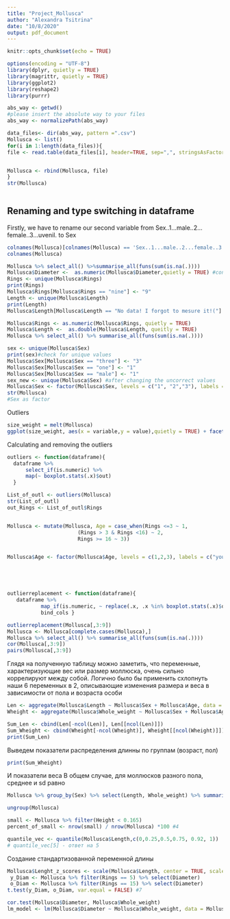 ```yaml
---
title: "Project_Mollusca"
author: "Alexandra Tsitrina"
date: "10/8/2020"
output: pdf_document
---
```


```r
knitr::opts_chunk$set(echo = TRUE)
```

```r
options(encoding = "UTF-8")
library(dplyr, quietly = TRUE)
library(magrittr, quietly = TRUE)
library(ggplot2)
library(reshape2)
library(purrr)
```


```r
abs_way <- getwd()
#please insert the absolute way to your files
abs_way <- normalizePath(abs_way)

data_files<- dir(abs_way, pattern =".csv")
Mollusca <- list()
for(i in 1:length(data_files)){
file <- read.table(data_files[i], header=TRUE, sep=",", stringsAsFactors=TRUE)


Mollusca <- rbind(Mollusca, file)
}
str(Mollusca)
    
```

## Renaming and type switching in dataframe
Firstly, we have to rename our second variable from Sex..1...male..2...female..3...uvenil. to Sex


```r
colnames(Mollusca)[colnames(Mollusca) == 'Sex..1...male..2...female..3...uvenil.'] <- 'Sex'
colnames(Mollusca)

Mollusca %>% select_all() %>%summarise_all(funs(sum(is.na(.))))
Mollusca$Diameter <-  as.numeric(Mollusca$Diameter,quietly = TRUE) #convert all in numeric type
Rings <- unique(Mollusca$Rings)
print(Rings)
Mollusca$Rings[Mollusca$Rings == "nine"] <- "9"
Length <- unique(Mollusca$Length)
print(Length)
Mollusca$Length[Mollusca$Length == "No data! I forgot to mesure it!("] <- NA

Mollusca$Rings <- as.numeric(Mollusca$Rings, quietly = TRUE)
Mollusca$Length <-  as.double(Mollusca$Length, queitly = TRUE)
Mollusca %>% select_all() %>% summarise_all(funs(sum(is.na(.))))

```




```r
sex <- unique(Mollusca$Sex)
print(sex)#check for unique values
Mollusca$Sex[Mollusca$Sex == "three"] <- "3" 
Mollusca$Sex[Mollusca$Sex == "one"] <- "1"
Mollusca$Sex[Mollusca$Sex == "male"] <- "1"
sex_new <- unique(Mollusca$Sex) #after changing the uncorrect values
Mollusca$Sex <- factor(Mollusca$Sex, levels = c("1", "2","3"), labels = c("Male", "Female", "Uvenile"))
str(Mollusca)
#Sex as factor

```

Outliers

```r
size_weight = melt(Mollusca)
ggplot(size_weight, aes(x = variable,y = value),quietly = TRUE) + facet_wrap(~variable, scale="free") + geom_boxplot(aes(fill = variable), size = 1)+ labs( y = "value", x = NULL) + theme(axis.text.x = element_text(angle=0, hjust=1, vjust=0.5)) 

```
Calculating and removing the outliers

```r

outliers <- function(dataframe){
  dataframe %>%
      select_if(is.numeric) %>% 
      map(~ boxplot.stats(.x)$out)
  }

List_of_outl <- outliers(Mollusca)
str(List_of_outl)
out_Rings <- List_of_outl$Rings


Mollusca <- mutate(Mollusca, Age = case_when(Rings <=3 ~ 1,
                       (Rings > 3 & Rings <16) ~ 2,
                       Rings >= 16 ~ 3))


Mollusca$Age <- factor(Mollusca$Age, levels = c(1,2,3), labels = c("young", "middage", "old"))






```


```r
outlierreplacement <- function(dataframe){
   dataframe %>%          
           map_if(is.numeric, ~ replace(.x, .x %in% boxplot.stats(.x)$out, NA)) %>%
           bind_cols }

outlierreplacement(Mollusca[,3:9])
Mollusca <- Mollusca[complete.cases(Mollusca),]
Mollusca %>% select_all() %>% summarise_all(funs(sum(is.na(.))))
cor(Mollusca[,3:9])
pairs(Mollusca[,3:9])
``` 
Глядя на полученную таблицу можно заметить, что переменные, характеризующие вес или размер моллюска, очень сильно коррелируют между собой. Логично было бы применить схлопнуть наши 6 переменных в 2, описывающие изменения размера и веса в зависимости от пола и возраста особи


```r

Len <- aggregate(Mollusca$Length ~ Mollusca$Sex + Mollusca$Age, data = Mollusca, function(x) c (mean = mean(x),median = median(x),sd = sd(x),first_quantile = quantile(x,0.25),third_quantile = quantile(x,0.75)))
Wheight <- aggregate(Mollusca$Whole_weight ~ Mollusca$Sex + Mollusca$Age, data = Mollusca, function(x) c (mean = mean(x),median = median(x),sd = sd(x),first_quantile = quantile(x,0.25),third_quantile = quantile(x,0.75)))

Sum_Len <- cbind(Len[-ncol(Len)], Len[[ncol(Len)]])
Sum_Wheight <- cbind(Wheight[-ncol(Wheight)], Wheight[[ncol(Wheight)]])
print(Sum_Len)
```
Выведем показатели распределения длинны по группам (возраст, пол)
```r
print(Sum_Wheight)
```
И показатели веса
 В общем случае, для моллюсков разного пола, среднее и sd равно
```r
Mollusca %>% group_by(Sex) %>% select(Length, Whole_weight) %>% summarise_each(funs(mean, sd)) # 3

ungroup(Mollusca)

small <- Mollusca %>% filter(Height < 0.165)
percent_of_small <- nrow(small) / nrow(Mollusca) *100 #4

quantile_vec <- quantile(Mollusca$Length,c(0,0.25,0.5,0.75, 0.92, 1))
# quantile_vec[5] - ответ на 5

```
 Создание стандартизованной переменной длины
 
 
```r
Mollusca$Lenght_z_scores <- scale(Mollusca$Length, center = TRUE, scale = TRUE) #6
 y_Diam <- Mollusca %>% filter(Rings == 5) %>% select(Diameter)
 o_Diam <- Mollusca %>% filter(Rings == 15) %>% select(Diameter)
t.test(y_Diam, o_Diam, var.equal = FALSE) #7

cor.test(Mollusca$Diameter, Mollusca$Whole_weight)
lm_model <- lm(Mollusca$Diameter ~ Mollusca$Whole_weight, data = Mollusca)

 

```
